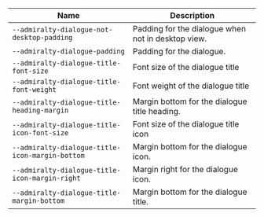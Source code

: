 
| Name | Description |
| --- | --- |
| `--admiralty-dialogue-not-desktop-padding` | Padding for the dialogue when not in desktop view. |
| `--admiralty-dialogue-padding` | Padding for the dialogue. |
| `--admiralty-dialogue-title-font-size` | Font size of the dialogue title |
| `--admiralty-dialogue-title-font-weight` | Font weight of the dialogue title |
| `--admiralty-dialogue-title-heading-margin` | Margin bottom for the dialogue title heading. |
| `--admiralty-dialogue-title-icon-font-size` | Font size of the dialogue title icon |
| `--admiralty-dialogue-title-icon-margin-bottom` | Margin bottom for the dialogue icon. |
| `--admiralty-dialogue-title-icon-margin-right` | Margin right for the dialogue icon. |
| `--admiralty-dialogue-title-margin-bottom` | Margin bottom for the dialogue title. |

